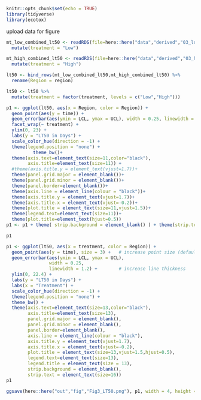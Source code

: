 ```r
knitr::opts_chunk$set(echo = TRUE)
library(tidyverse)
library(ecotox)
```

upload data for figure

```r
mt_low_combined_lt50 <- readRDS(file=here::here("data","derived","03_low_combined_lt50")) %>%
  mutate(treatment = "Low")

mt_high_combined_lt50 <- readRDS(file=here::here("data","derived","03_high_combined_lt50")) %>%
  mutate(treatment = "High")

lt50 <- bind_rows(mt_low_combined_lt50,mt_high_combined_lt50) %>%
  rename(Region = region)
```

```r
lt50 <- lt50 %>%
  mutate(treatment = factor(treatment, levels = c("Low","High")))
```


```r
p1 <- ggplot(lt50, aes(x = Region, color = Region)) +
  geom_point(aes(y = time)) +
  geom_errorbar(aes(ymin = LCL, ymax = UCL), width = 0.25, linewidth = 1) +
  facet_wrap(~ treatment) +
  ylim(0, 23) +
  labs(y = "LT50 in Days") + 
  scale_color_hue(direction = -1) + 
  theme(legend.position = "none") + 
          theme_bw()+
  theme(axis.text=element_text(size=11,color="black"),
        axis.title=element_text(size=11)) +
  #theme(axis.title.y = element_text(vjust=1.7))+
  theme(panel.grid.major = element_blank())+
  theme(panel.grid.minor = element_blank())+
  theme(panel.border=element_blank())+
  theme(axis.line = element_line(colour = "black"))+
  theme(axis.title.y = element_text(vjust=1.7))+
  theme(axis.title.x = element_text(vjust=-0.2))+
  theme(plot.title = element_text(size=11,vjust=1.5))+
  theme(legend.text=element_text(size=11))+
  theme(plot.title=element_text(hjust=0.5))
p1 <- p1 + theme( strip.background = element_blank() ) + theme(strip.text = element_text(size=11))

p1
```

```r
p1 <- ggplot(lt50, aes(x = treatment, color = Region)) +
  geom_point(aes(y = time), size = 3) +   # increase point size (default ~2)
  geom_errorbar(aes(ymin = LCL, ymax = UCL), 
                width = 0.25, 
                linewidth = 1.2) +        # increase line thickness
  ylim(0, 22.4) +
  labs(y = "LT50 in Days") + 
  labs(x = "Treatment") +
  scale_color_hue(direction = -1) + 
  theme(legend.position = "none") + 
  theme_bw() +
  theme(axis.text=element_text(size=13,color="black"),
        axis.title=element_text(size=13),
        panel.grid.major = element_blank(),
        panel.grid.minor = element_blank(),
        panel.border=element_blank(),
        axis.line = element_line(colour = "black"),
        axis.title.y = element_text(vjust=1.7),
        axis.title.x = element_text(vjust=-0.2),
        plot.title = element_text(size=13,vjust=1.5,hjust=0.5),
        legend.text=element_text(size=13),
        legend.title = element_text(size = 13),
        strip.background = element_blank(),
        strip.text = element_text(size=16))
p1
```

```r
ggsave(here::here("out","fig","Fig3_LT50.png"), p1, width = 4, height = 5, units = "in")
```


